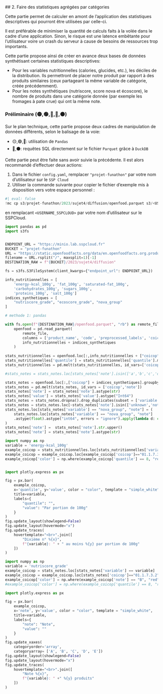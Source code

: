## 2. Faire des statistiques agrégées par catégories

Cette partie permet de calculer en amont de l'application des
statistiques descriptives qui pourront être utilisées
par celle-ci. 

Il est préférable de minimiser la quantité de calculs
faits à la volée dans le cadre d'une application. Sinon,
le risque est une latence embêtante pour l'utilisateur
voire un crash du serveur à cause de besoins
de ressources trop importants.

Cette partie propose ainsi de créer en avance deux
bases de données synthétisant certaines statistiques
descriptives:

- Pour les variables nutritionnelles (calories, glucides, etc.), les
déciles de la distribution. Ils permettront de placer notre produit
par rapport à des produits similaires (ceux partageant la même variable
de catégorie, créée précédemment). 
- Pour les notes synthétiques (nutriscore, score nova et écoscore), le
nombre de produits dans une catégorie donnée (par exemple les
fromages à pate crue) qui ont la même note.

### Préliminaire (🟡,🟢,🔵,🔴,⚫)


Sur le plan technique, cette partie propose deux cadres de manipulation
de données différents,
selon le balisage de la voie:

- 🟡,🟢,🔵: utilisation de `Pandas`
- 🔴,⚫: requêtes SQL directement sur le fichier `Parquet` grâce à `DuckDB`


Cette partie peut être faite sans avoir suivie la précédente. 
Il est alors recommandé d'effectuer deux actions:

1. Dans le fichier `config.yaml`, remplacer `"projet-funathon"` par votre nom
d'utilisateur sur le `SSP Cloud`
2. Utiliser la commande suivante pour copier le fichier d'exemple mis à disposition 
vers votre espace personnel :

```python
#| eval: false
!mc cp s3/projet-funathon/2023/sujet4/diffusion/openfood.parquet s3/<USERNAME_SSPCLOUD>/2023/sujet4/diffusion/openfood.parquet
```

en remplacant `<USERNAME_SSPCLOUD>` par votre nom d'utilisateur sur le SSPCloud. 


```python
import pandas as pd
import s3fs


ENDPOINT_URL = "https://minio.lab.sspcloud.fr"
BUCKET = "projet-funathon"
URL = "https://static.openfoodfacts.org/data/en.openfoodfacts.org.products.csv.gz"
filename = URL.rsplit("/", maxsplit=1)[-1]
DESTINATION_RAW = f"{BUCKET}/2023/sujet4/diffusion"

fs = s3fs.S3FileSystem(client_kwargs={"endpoint_url": ENDPOINT_URL})

info_nutritionnelles = [
    'energy-kcal_100g', 'fat_100g', 'saturated-fat_100g',
    'carbohydrates_100g', 'sugars_100g',
    'proteins_100g', 'salt_100g']
indices_synthetiques = [
    "nutriscore_grade", "ecoscore_grade", "nova_group"
]

# methode 1: pandas

with fs.open(f"{DESTINATION_RAW}/openfood.parquet", "rb") as remote_file:
    openfood = pd.read_parquet(
        remote_file,
        columns = ['product_name', 'code', 'preprocessed_labels', 'coicop'] + \
        info_nutritionnelles + indices_synthetiques
    )
    
stats_nutritionnelles = openfood.loc[:,info_nutritionnelles + ["coicop"]].groupby("coicop").quantile([i/10 for i in range(1,10)]).reset_index(names=['coicop', 'quantile'])
stats_nutritionnelles['quantile'] = stats_nutritionnelles['quantile'].mul(10).astype(int)
stats_nutritionnelles = pd.melt(stats_nutritionnelles, id_vars=['coicop', 'quantile'])

#stats_notes = stats_notes.loc[stats_notes['note'].isin(['a','b','c','d','e'])]

stats_notes = openfood.loc[:,["coicop"] + indices_synthetiques].groupby("coicop").agg({i:'value_counts' for i in indices_synthetiques}).reset_index(names=['coicop', 'note'])
stats_notes = pd.melt(stats_notes, id_vars = ['coicop','note'])
stats_notes['note'] = stats_notes['note'].astype(str)
stats_notes['value'] = stats_notes['value'].astype("Int64")
stats_notes = stats_notes.dropna().drop_duplicates(subset = ['variable','note','coicop'])
stats_notes = stats_notes.loc[~stats_notes['note'].isin(['unknown','not-applicable'])]
stats_notes.loc[stats_notes['variable'] == "nova_group", "note"] = (
    stats_notes.loc[stats_notes['variable'] == "nova_group", "note"]
    .astype(float).astype("int64", errors = "ignore").apply(lambda d: chr(d + 64))
)
stats_notes['note'] =  stats_notes['note'].str.upper()
stats_notes['note'] = stats_notes['note'].astype(str)

import numpy as np
variable = 'energy-kcal_100g'
example_coicop = stats_nutritionnelles.loc[stats_nutritionnelles['variable'] == variable]
example_coicop = example_coicop.loc[example_coicop['coicop']=="01.1.7.3.2"]
example_coicop['color'] = np.where(example_coicop['quantile'] == 8, "red", "royalblue")


import plotly.express as px

fig = px.bar(
    example_coicop,
    x='quantile', y='value', color = "color", template = "simple_white",
    title=variable,
    labels={
        "quantile": "",
        "value": "Par portion de 100g"
    }
)
fig.update_layout(showlegend=False)
fig.update_layout(hovermode="x")
fig.update_traces(
    hovertemplate="<br>".join([
        "Dixième n° %{x}",
        f"{variable}: " + " au moins %{y} par portion de 100g"
    ])
)

import numpy as np
variable = 'nutriscore_grade'
example_coicop = stats_notes.loc[stats_notes['variable'] == variable]
example_coicop = example_coicop.loc[stats_notes['coicop']=="01.1.7.3.2"]
example_coicop['color'] = np.where(example_coicop['note'] == "B", "red", "royalblue")
#example_coicop['color'] = np.where(example_coicop['quantile'] == 8, "red", "royalblue")

import plotly.express as px

fig = px.bar(
    example_coicop,
    x='note', y='value', color = "color", template = "simple_white",
    title=variable,
    labels={
        "note": "Note",
        "value": ""
    }
)
fig.update_xaxes(
    categoryorder='array',
    categoryarray= ['A', 'B', 'C', 'D', 'E'])
fig.update_layout(showlegend=False)
fig.update_layout(hovermode="x")
fig.update_traces(
    hovertemplate="<br>".join([
        "Note %{x}",
        f"{variable}: " +" %{y} produits"
    ])
)
```